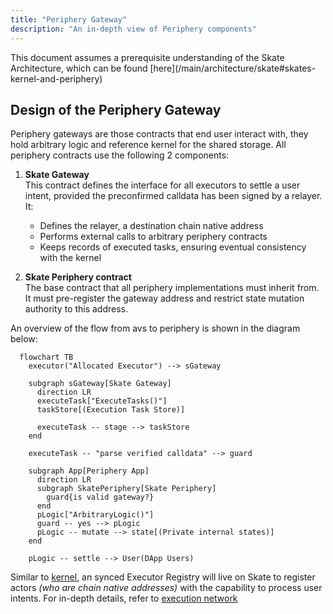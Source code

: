 ```yaml
---
title: "Periphery Gateway"
description: "An in-depth view of Periphery components"
---
```


<Note>
This document assumes a prerequisite understanding of the Skate Architecture, which can be found [here](/main/architecture/skate#skates-kernel-and-periphery)
</Note>

## Design of the Periphery Gateway

Periphery gateways are those contracts that end user interact with, they hold arbitrary logic and reference kernel for the shared storage. All periphery contracts use the following 2 components:

1. **Skate Gateway**<br/>
  This contract defines the interface for all executors to settle a user intent, provided the preconfirmed calldata has been signed by a relayer. It:
    + Defines the relayer, a destination chain native address
    + Performs external calls to arbitrary periphery contracts
    + Keeps records of executed tasks, ensuring eventual consistency with the kernel

1. **Skate Periphery contract**<br/>
  The base contract that all periphery implementations must inherit from. It must pre-register the gateway address and restrict state mutation authority to this address.


An overview of the flow from avs to periphery is shown in the diagram below:

<Card title="Periphery Settlement Diagram">

```mermaid
  flowchart TB
    executor("Allocated Executor") --> sGateway

    subgraph sGateway[Skate Gateway]
      direction LR
      executeTask["ExecuteTasks()"]
      taskStore[(Execution Task Store)]

      executeTask -- stage --> taskStore
    end

    executeTask -- "parse verified calldata" --> guard

    subgraph App[Periphery App]
      direction LR
      subgraph SkatePeriphery[Skate Periphery]
        guard{is valid gateway?}
      end
      pLogic["ArbitraryLogic()"]
      guard -- yes --> pLogic
      pLogic -- mutate --> state[(Private internal states)]
    end

    pLogic -- settle --> User(DApp Users)
```
</Card>

Similar to [kernel](/main/architecture/kernel), an synced Executor Registry will live on Skate to register actors _(who are chain native addresses)_ with the capability to process user intents. For in-depth details, refer to [execution network](/main/architecture/execution-network)

